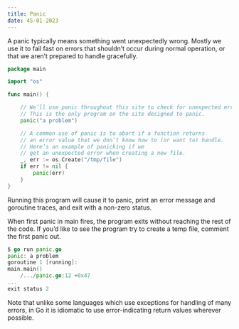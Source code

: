 ```yaml
---
title: Panic 
date: 45-01-2023
---
```

A panic typically means something went unexpectedly wrong. Mostly we use it to fail fast on errors that shouldn’t occur during normal operation, or that we aren’t prepared to handle gracefully.

```go
package main

import "os"

func main() {

    // We’ll use panic throughout this site to check for unexpected errors. 
    // This is the only program on the site designed to panic.
    panic("a problem")

    // A common use of panic is to abort if a function returns
    // an error value that we don’t know how to (or want to) handle.
    // Here’s an example of panicking if we 
    // get an unexpected error when creating a new file.
    _, err := os.Create("/tmp/file")
    if err != nil {
        panic(err)
    }
}
```
Running this program will cause it to panic, print an error message and goroutine traces, and exit with a non-zero status.

When first panic in main fires, the program exits without reaching the rest of the code. If you’d like to see the program try to create a temp file, comment the first panic out.
```go
$ go run panic.go
panic: a problem
goroutine 1 [running]:
main.main()
    /.../panic.go:12 +0x47
...
exit status 2
```
Note that unlike some languages which use exceptions for handling of many errors, in Go it is idiomatic to use error-indicating return values wherever possible.


